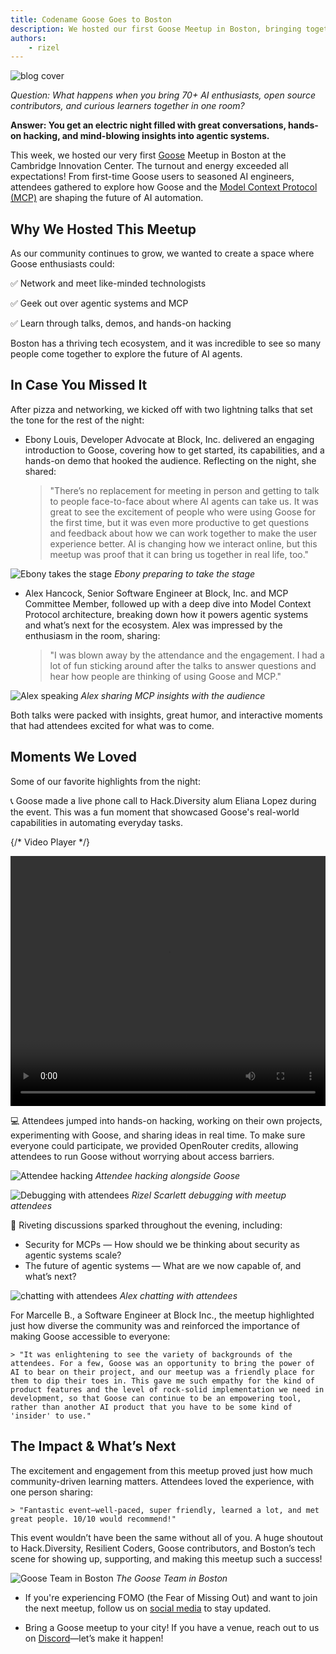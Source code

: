 ```yaml
---
title: Codename Goose Goes to Boston
description: We hosted our first Goose Meetup in Boston, bringing together over 70 community members for lightning talks, hacking, and lively conversations about agentic systems and the future of MCPs.
authors: 
    - rizel
---
```



![blog cover](goose_goes_to_boston_banner.png)

*Question: What happens when you bring 70+ AI enthusiasts, open source contributors, and curious learners together in one room?*

**Answer: You get an electric night filled with great conversations, hands-on hacking, and mind-blowing insights into agentic systems.**

This week, we hosted our very first [Goose](https://block.github.io/goose) Meetup in Boston at the Cambridge Innovation Center. The turnout and energy exceeded all expectations! From first-time Goose users to seasoned AI engineers, attendees gathered to explore how Goose and the [Model Context Protocol (MCP)](https://modelcontextprotocol.io/introduction) are shaping the future of AI automation.

<!--truncate-->

## Why We Hosted This Meetup

As our community continues to grow, we wanted to create a space where Goose enthusiasts could:

✅ Network and meet like-minded technologists

✅ Geek out over agentic systems and MCP

✅ Learn through talks, demos, and hands-on hacking

Boston has a thriving tech ecosystem, and it was incredible to see so many people come together to explore the future of AI agents.

## In Case You Missed It

After pizza and networking, we kicked off with two lightning talks that set the tone for the rest of the night:

-  Ebony Louis, Developer Advocate at Block, Inc. delivered an engaging introduction to Goose, covering how to get started, its capabilities, and a hands-on demo that hooked the audience. Reflecting on the night, she shared:

    > "There’s no replacement for meeting in person and getting to talk to people face-to-face about where AI agents can take us. It was great to see the excitement of people who were using Goose for the first time, but it was even more productive to get questions and feedback about how we can work together to make the user experience better. AI is changing how we interact online, but this meetup was proof that it can bring us together in real life, too."

![Ebony takes the stage](ebony_preparing.jpg)
_Ebony preparing to take the stage_

-  Alex Hancock, Senior Software Engineer at Block, Inc. and MCP Committee Member, followed up with a deep dive into Model Context Protocol architecture, breaking down how it powers agentic systems and what’s next for the ecosystem. Alex was impressed by the enthusiasm in the room, sharing:

    > "I was blown away by the attendance and the engagement. I had a lot of fun sticking around after the talks to answer questions and hear how people are thinking of using Goose and MCP."

![Alex speaking](alex_speaking.jpg)
_Alex sharing MCP insights with the audience_
 
Both talks were packed with insights, great humor, and interactive moments that had attendees excited for what was to come.

## Moments We Loved 

Some of our favorite highlights from the night:

📞 Goose made a live phone call to Hack.Diversity alum Eliana Lopez during the event. This was a fun moment that showcased Goose's real-world capabilities in automating everyday tasks.


{/* Video Player */}
<div style={{ width: '100%', maxWidth: '800px', margin: '0 auto' }}>
  <video 
    controls 
    width="100%" 
    height="400px"
    playsInline
  >
    <source src={require('@site/static/videos/goose_makes_a_call.mp4').default} type="video/mp4" />
    Your browser does not support the video tag.
  </video>
</div>

💻 Attendees jumped into hands-on hacking, working on their own projects, experimenting with Goose, and sharing ideas in real time. To make sure everyone could participate, we provided OpenRouter credits, allowing attendees to run Goose without worrying about access barriers.


![Attendee hacking](attendee_hacking.jpg)
_Attendee hacking alongside Goose_


![Debugging with attendees](debugging_with_attendees.jpg)
_Rizel Scarlett debugging with meetup attendees_


💬 Riveting discussions sparked throughout the evening, including:
- Security for MCPs — How should we be thinking about security as agentic systems scale?
- The future of agentic systems — What are we now capable of, and what’s next?

![chatting with attendees](goose_boston_conversations.jpg)
_Alex chatting with attendees_

For Marcelle B., a Software Engineer at Block Inc., the meetup highlighted just how diverse the community was and reinforced the importance of making Goose accessible to everyone:

    > "It was enlightening to see the variety of backgrounds of the attendees. For a few, Goose was an opportunity to bring the power of AI to bear on their project, and our meetup was a friendly place for them to dip their toes in. This gave me such empathy for the kind of product features and the level of rock-solid implementation we need in development, so that Goose can continue to be an empowering tool, rather than another AI product that you have to be some kind of 'insider' to use."

## The Impact & What’s Next

The excitement and engagement from this meetup proved just how much community-driven learning matters. Attendees loved the experience, with one person sharing:

    > "Fantastic event—well-paced, super friendly, learned a lot, and met great people. 10/10 would recommend!"

This event wouldn’t have been the same without all of you. A huge shoutout to Hack.Diversity, Resilient Coders, Goose contributors, and Boston’s tech scene for showing up, supporting, and making this meetup such a success!


![Goose Team in Boston](goose_team_in_boston.jpg)
_The Goose Team in Boston_


- If you're experiencing FOMO (the Fear of Missing Out) and want to join the next meetup, follow us on [social media](https://linktr.ee/goose_oss) to stay updated.

- Bring a Goose meetup to your city! If you have a venue, reach out to us on [Discord](https://discord.gg/goose-oss)—let’s make it happen!

<head>
  <meta property="og:title" content="Codename Goose Goes to Boston" />
  <meta property="og:type" content="article" />
  <meta property="og:url" content="https://block.github.io/goose/blog/2025/03/21/goose-boston-meetup" />
  <meta property="og:description" content="We hosted our first Goose Meetup in Boston, bringing together over 70 community members for lightning talks, hacking, and lively conversations about agentic systems and the future of MCPs." />
  <meta property="og:image" content="http://block.github.io/goose/assets/images/goose_goes_to_boston_banner-3ef0eedeb9d3eac56907c0c5e615d919.png" />
  <meta name="twitter:card" content="summary_large_image" />
  <meta property="twitter:domain" content="block.github.io/goose" />
  <meta name="twitter:title" content="Codename Goose Goes to Boston" />
  <meta name="twitter:description" content="We hosted our first Goose Meetup in Boston, bringing together over 70 community members for lightning talks, hacking, and lively conversations about agentic systems and the future of MCPs." />
  <meta name="twitter:image" content="http://block.github.io/goose/assets/images/goose_goes_to_boston_banner-3ef0eedeb9d3eac56907c0c5e615d919.png" />
</head>